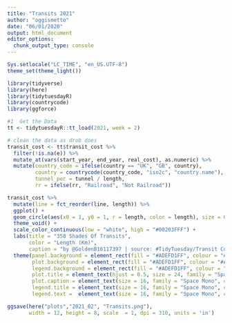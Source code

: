 ```yaml
---
title: "Transits 2021"
author: "oggismetto"
date: "06/01/2020"
output: html_document
editor_options: 
  chunk_output_type: console
---
```


```r
Sys.setlocale("LC_TIME", "en_US.UTF-8")
theme_set(theme_light())

library(tidyverse)
library(here)
library(tidytuesdayR)
library(countrycode)
library(ggforce)

#1  Get the Data
tt <- tidytuesdayR::tt_load(2021, week = 2)

```

```r

# clean the data as drob does
transit_cost <- tt$transit_cost %>%
  filter(!is.na(e)) %>%
  mutate_at(vars(start_year, end_year, real_cost), as.numeric) %>%
  mutate(country_code = ifelse(country == "UK", "GB", country),
         country = countrycode(country_code, "iso2c", "country.name"),
         tunnel_per = tunnel / length,
         rr = ifelse(rr, "Railroad", "Not Railroad"))

transit_cost %>%
  mutate(line = fct_reorder(line, length)) %>%
  ggplot() +
  geom_circle(aes(x0 = 1, y0 = 1, r = length, color = length), size = 0.4) +
  theme_void() +
  scale_color_continuous(low = "white", high = "#00203FFF") +
  labs(title = "358 Shades Of Transits",
       color = "Length (Km)",
       caption = "by @GoldenB16117397 | source: #TidyTuesday/Transit Costs Project") +
  theme(panel.background = element_rect(fill = "#ADEFD1FF", colour = "#ADEFD1FF"),
        plot.background = element_rect(fill = "#ADEFD1FF", colour = "#ADEFD1FF"),
        legend.background = element_rect(fill = "#ADEFD1FF", colour = "#ADEFD1FF"),
        plot.title = element_text(hjust = 0.5, size = 24, family = "Space Mono", colour = "#00203FFF"),
        plot.caption = element_text(size = 16, family = "Space Mono", colour = "#00203FFF"),
        legend.title = element_text(size = 16, family = "Space Mono", colour = "#00203FFF"), 
        legend.text =  element_text(size = 16, family = "Space Mono", colour = "#00203FFF"))

ggsave(here("plots","2021_02", "Transits.png"), 
       width = 12, height = 8, scale  = 1, dpi = 310, units = 'in')

```

